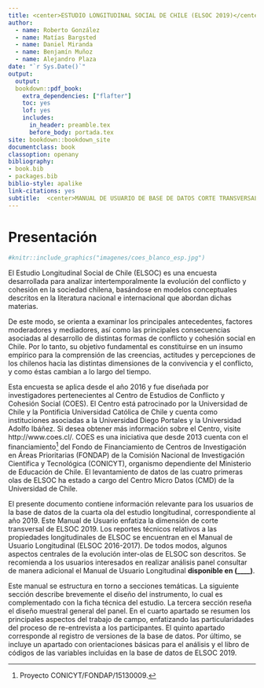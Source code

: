 --- 
title: <center>ESTUDIO LONGITUDINAL SOCIAL DE CHILE (ELSOC 2019)</center>
author:
  - name: Roberto González
  - name: Matías Bargsted
  - name: Daniel Miranda
  - name: Benjamín Muñoz
  - name: Alejandro Plaza
date: "`r Sys.Date()`"
output:
  output:
  bookdown::pdf_book:
    extra_dependencies: ["flafter"] 
    toc: yes
    lof: yes
    includes:
      in_header: preamble.tex
      before_body: portada.tex
site: bookdown::bookdown_site
documentclass: book
classoption: openany
bibliography:
- book.bib
- packages.bib
biblio-style: apalike
link-citations: yes
subtitle:  <center>MANUAL DE USUARIO DE BASE DE DATOS CORTE TRANSVERSAL</center>
---

# Presentación {#present}

```{r echo=FALSE, fig.align='center', fig.height=1, out.height="60%", out.width="60%"}
#knitr::include_graphics("imagenes/coes_blanco_esp.jpg")
```


El Estudio Longitudinal Social de Chile (ELSOC) es una encuesta desarrollada para analizar intertemporalmente la evolución del conflicto y cohesión en la sociedad chilena, basándose en modelos conceptuales descritos en la literatura nacional e internacional que abordan dichas materias.

De este modo, se orienta a examinar los principales antecedentes, factores moderadores y mediadores, así como las principales consecuencias asociadas al desarrollo de distintas formas de conflicto y cohesión social en Chile. Por lo tanto, su objetivo fundamental es constituirse en un insumo empírico para la comprensión de las creencias, actitudes y percepciones de los chilenos hacia las distintas dimensiones de la convivencia y el conflicto, y como éstas cambian a lo largo del tiempo.

Esta encuesta se aplica desde el año 2016 y fue diseñada por investigadores pertenecientes al Centro de Estudios de Conflicto y Cohesión Social (COES). El Centro está patrocinado por la Universidad de Chile y la Pontificia Universidad Católica de Chile y cuenta como instituciones asociadas a la Universidad Diego Portales y la Universidad Adolfo Ibáñez. Si desea obtener más información sobre el Centro, visite http://www.coes.cl/. COES es una iniciativa que desde 2013 cuenta con el financiamiento^[Proyecto CONICYT/FONDAP/15130009.] del Fondo de Financiamiento de Centros de Investigación en Áreas Prioritarias (FONDAP) de la Comisión Nacional de Investigación Científica y Tecnológica (CONICYT), organismo dependiente del Ministerio de Educación de Chile. El levantamiento de datos de las cuatro primeras olas de ELSOC ha estado a cargo del Centro Micro Datos (CMD) de la Universidad de Chile.

El presente documento contiene información relevante para los usuarios de la base de datos de la cuarta ola del estudio longitudinal, correspondiente al año 2019. Este Manual de Usuario enfatiza la dimensión de corte transversal de ELSOC 2019. Los reportes técnicos relativos a las propiedades longitudinales de ELSOC se encuentran en el Manual de Usuario Longitudinal (ELSOC 2016-2017). De todos modos, algunos aspectos centrales de la evolución inter-olas de ELSOC son descritos. Se recomienda a los usuarios interesados en realizar análisis panel consultar de manera adicional el Manual de Usuario Longitudinal **disponible en (____)**.

Este manual se estructura en torno a secciones temáticas. La siguiente sección describe brevemente el diseño del instrumento, lo cual es complementado con la ficha técnica del estudio. La tercera sección reseña el diseño muestral general del panel. En el cuarto apartado se resumen los principales aspectos del trabajo de campo, enfatizando las particularidades del proceso de re-entrevista a los participantes. El quinto apartado corresponde al registro de versiones de la base de datos. Por último, se incluye un apartado con orientaciones básicas para el análisis y el libro de códigos de las variables incluidas en la base de datos de ELSOC 2019.
